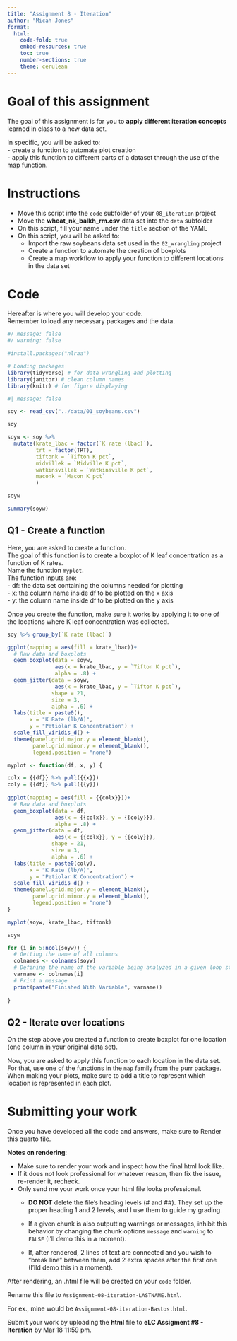 ```yaml
---
title: "Assignment 8 - Iteration"
author: "Micah Jones"  
format:
  html:
    code-fold: true 
    embed-resources: true
    toc: true
    number-sections: true
    theme: cerulean
---
```


# Goal of this assignment  
The goal of this assignment is for you to **apply different iteration concepts** learned in class to a new data set.  

In specific, you will be asked to:  
  - create a function to automate plot creation  
  - apply this function to different parts of a dataset through the use of the map function.  

# Instructions  
  - Move this script into the `code` subfolder of your `08_iteration` project  
  - Move the **wheat_nk_balkh_rm.csv** data set into the `data` subfolder  
  - On this script, fill your name under the `title` section of the YAML  
  - On this script, you will be asked to:  
    - Import the raw soybeans data set used in the `02_wrangling` project  
    - Create a function to automate the creation of boxplots  
    - Create a map workflow to apply your function to different locations in the data set  
    
# Code  
Hereafter is where you will develop your code.  
Remember to load any necessary packages and the data.    
```r
#/ message: false
#/ warning: false

#install.packages("nlraa")

# Loading packages
library(tidyverse) # for data wrangling and plotting
library(janitor) # clean column names
library(knitr) # for figure displaying
```  
  
```r
#| message: false

soy <- read_csv("../data/01_soybeans.csv")

soy
```
  
```r
soyw <- soy %>%
  mutate(krate_lbac = factor(`K rate (lbac)`),
         trt = factor(TRT),
         tiftonk = `Tifton K pct`,
         midvillek = `Midville K pct`,
         watkinsvillek = `Watkinsville K pct`,
         maconk = `Macon K pct`
         )

soyw
```
  
```r
summary(soyw)
```

## Q1 - Create a function  
Here, you are asked to create a function.  
The goal of this function is to create a boxplot of K leaf concentration as a function of K rates.    
Name the function `myplot`.  
The function inputs are:  
  - df: the data set containing the columns needed for plotting  
  - x: the column name inside df to be plotted on the x axis  
  - y: the column name inside df to be plotted on the y axis  

Once you create the function, make sure it works by applying it to one of the locations where K leaf concentration was collected.  
```r
soy %>% group_by(`K rate (lbac)`)
```
  
```r
ggplot(mapping = aes(fill = krate_lbac))+
  # Raw data and boxplots  
  geom_boxplot(data = soyw,
               aes(x = krate_lbac, y = `Tifton K pct`),
               alpha = .8) +
  geom_jitter(data = soyw,
               aes(x = krate_lbac, y = `Tifton K pct`),
              shape = 21,
              size = 3,
              alpha = .6) +
  labs(title = paste0(),
       x = "K Rate (lb/A)",
       y = "Petiolar K Concentration") +
  scale_fill_viridis_d() +
  theme(panel.grid.major.y = element_blank(),
        panel.grid.minor.y = element_blank(),
        legend.position = "none")
```
  
```r
myplot <- function(df, x, y) {

colx = {{df}} %>% pull({{x}})
coly = {{df}} %>% pull({{y}})
  
ggplot(mapping = aes(fill = {{colx}}))+
  # Raw data and boxplots  
  geom_boxplot(data = df,
               aes(x = {{colx}}, y = {{coly}}),
               alpha = .8) +
  geom_jitter(data = df,
               aes(x = {{colx}}, y = {{coly}}),
              shape = 21,
              size = 3,
              alpha = .6) +
  labs(title = paste0(coly),
       x = "K Rate (lb/A)",
       y = "Petiolar K Concentration") +
  scale_fill_viridis_d() +
  theme(panel.grid.major.y = element_blank(),
        panel.grid.minor.y = element_blank(),
        legend.position = "none")
}
```
  
```r
myplot(soyw, krate_lbac, tiftonk)
```
  
```r
soyw

for (i in 5:ncol(soyw)) {
  # Getting the name of all columns
  colnames <- colnames(soyw)
  # Defining the name of the variable being analyzed in a given loop step
  varname <- colnames[i]
  # Print a message
  print(paste("Finished With Variable", varname))
  
}
```

## Q2 - Iterate over locations  
On the step above you created a function to create boxplot for one location (one column in your original data set).  

Now, you are asked to apply this function to each location in the data set.  
For that, use one of the functions in the `map` family from the purr package.  
When making your plots, make sure to add a title to represent which location is represented in each plot.  

# Submitting your work  
Once you have developed all the code and answers, make sure to Render this quarto file.  

**Notes on rendering**:  

- Make sure to render your work and inspect how the final html look like.  
- If it does not look professional for whatever reason, then fix the issue, re-render it, recheck.  
- Only send me your work once your html file looks professional.  
  - **DO NOT** delete the file's heading levels (# and ##). They set up the proper heading 1 and 2 levels, and I use them to guide my grading.  
  - If a given chunk is also outputting warnings or messages, inhibit this behavior by changing the chunk options `message` and `warning` to `FALSE` (I'll demo this in a moment).  
  
  - If, after rendered, 2 lines of text are connected and you wish to "break line" between them, add 2 extra spaces after the first one (I'lld demo this in a moment).  

After rendering, an .html file will be created on your `code` folder.  

Rename this file to `Assignment-08-iteration-LASTNAME.html`.    

For ex., mine would be `Assignment-08-iteration-Bastos.html`.

Submit your work by uploading the **html** file to **eLC Assigment #8 - Iteration** by Mar 18 11:59 pm.  
  





